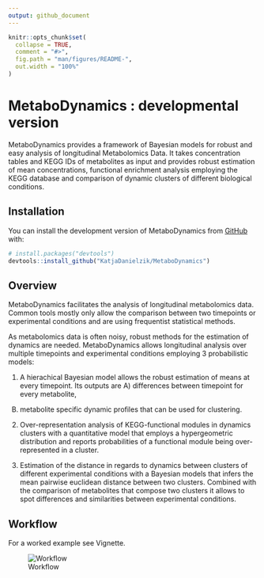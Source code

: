 ```yaml
---
output: github_document
---
```


<!-- README.md is generated from README.Rmd. Please edit that file -->

```r
knitr::opts_chunk$set(
  collapse = TRUE,
  comment = "#>",
  fig.path = "man/figures/README-",
  out.width = "100%"
)
```

# MetaboDynamics : developmental version

<!-- badges: start -->
<!-- badges: end -->

MetaboDynamics provides a framework of Bayesian models for robust and easy
analysis of longitudinal Metabolomics Data. It takes concentration tables and 
KEGG IDs of metabolites as input and provides robust estimation of mean 
concentrations, functional enrichment analysis employing the KEGG database and 
comparison of dynamic clusters of different biological conditions.

## Installation

You can install the development version of MetaboDynamics from [GitHub](https://github.com/) with:

``` r
# install.packages("devtools")
devtools::install_github("KatjaDanielzik/MetaboDynamics")
```

## Overview
MetaboDynamics facilitates the analysis of longitudinal metabolomics
data. Common tools mostly only allow the comparison between two timepoints or
experimental conditions and are using frequentist statistical methods. 

As metabolomics data is often noisy, robust methods for the estimation of 
dynamics are needed. 
MetaboDynamics allows longitudinal analysis over multiple timepoints and
experimental conditions employing 3 probabilistic models:

1) A hierachical Bayesian model allows the robust estimation of means at every
timepoint. Its outputs are A) differences between timepoint for every metabolite,
B) metabolite specific dynamic profiles that can be used for clustering.

2) Over-representation analysis of KEGG-functional modules in dynamics clusters
with a quantitative model that employs a hypergeometric distribution and reports
probabilities of a functional module being over-represented in a cluster.

3) Estimation of the distance in regards to dynamics between clusters of different
experimental conditions with a Bayesian models that infers the mean pairwise
euclidean distance between two clusters. Combined with the comparison of metabolites
that compose two clusters it allows to spot differences and similarities between
experimental conditions. 


## Workflow

For a worked example see Vignette.

![Workflow](/man/figures/README-MetaboDynamics-pitch.png)

